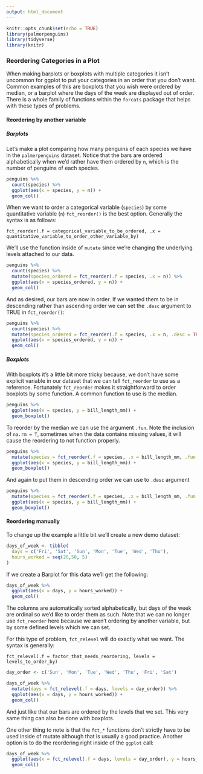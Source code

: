 ```yaml
---
output: html_document
---
```


```r
knitr::opts_chunk$set(echo = TRUE)
library(palmerpenguins)
library(tidyverse)
library(knitr)
```

### Reordering Categories in a Plot

When making barplots or boxplots with multiple categories it isn't uncommon for ggplot to put your categories in an order that you don't want. Common examples of this are boxplots that you wish were ordered by median, or a barplot where the days of the week are displayed out of order. There is a whole family of functions within the `forcats` package that helps with these types of problems.

#### Reordering by another variable

##### Barplots

Let's make a plot comparing how many penguins of each species we have in the `palmerpenguins` dataset. Notice that the bars are ordered alphabetically when we'd rather have them ordered by `n`, which is the number of penguins of each species.

```r
penguins %>% 
  count(species) %>% 
  ggplot(aes(x = species, y = n)) +
  geom_col()
```

When we want to order a categorical variable (`species`) by some quantitative variable (`n`) `fct_reorder()` is the best option. Generally the syntax is as follows:

```
fct_reorder(.f = categorical_variable_to_be_ordered, .x = quantitative_variable_to_order_other_variable_by)
```

We'll use the function inside of `mutate` since we're changing the underlying levels attached to our data. 

```r
penguins %>% 
  count(species) %>% 
  mutate(species_ordered = fct_reorder(.f = species, .x = n)) %>%
  ggplot(aes(x = species_ordered, y = n)) +
  geom_col()
```

And as desired, our bars are now in order. If we wanted them to be in descending rather than ascending order we can set the `.desc` argument to TRUE in `fct_reorder()`:

```r
penguins %>% 
  count(species) %>% 
  mutate(species_ordered = fct_reorder(.f = species, .x = n, .desc = TRUE)) %>%
  ggplot(aes(x = species_ordered, y = n)) +
  geom_col()
```

##### Boxplots

With boxplots it's a little bit more tricky because, we don't have some explicit variable in our dataset that we can tell `fct_reorder` to use as a reference. Fortunately `fct_reorder` makes it straightforward to order boxplots by some function. A common function to use is the median.

```r
penguins %>% 
  ggplot(aes(x = species, y = bill_length_mm)) +
  geom_boxplot()
```

To reorder by the median we can use the argument `.fun`. Note the inclusion of `na.rm = T`, sometimes when the data contains missing values, it will cause the reordering to not function properly.

```r
penguins %>% 
  mutate(species = fct_reorder(.f = species, .x = bill_length_mm, .fun = median, na.rm = T)) %>% 
  ggplot(aes(x = species, y = bill_length_mm)) +
  geom_boxplot()
```

And again to put them in descending order we can use to `.desc` argument
```r
penguins %>% 
  mutate(species = fct_reorder(.f = species, .x = bill_length_mm, .fun = median, na.rm = T, .desc = T)) %>% 
  ggplot(aes(x = species, y = bill_length_mm)) +
  geom_boxplot()
```

#### Reordering manually

To change up the example a little bit we'll create a new demo dataset:

```r
days_of_week <- tibble(
  days = c('Fri', 'Sat', 'Sun', 'Mon', 'Tue', 'Wed', 'Thu'),
  hours_worked = seq(20,50, 5)
)
```

If we create a Barplot for this data we'll get the following:

```r
days_of_week %>% 
  ggplot(aes(x = days, y = hours_worked)) +
  geom_col()
```

The columns are automatically sorted alphabetically, but days of the week are ordinal so we'd like to order them as such. Note that we can no longer use `fct_reorder` here because we aren't ordering by another variable, but by some defined levels which we can set.

For this type of problem, `fct_relevel` will do exactly what we want. The syntax is generally:

```
fct_relevel(.f = factor_that_needs_reordering, levels = levels_to_order_by)
```

```r
day_order <- c('Sun', 'Mon', 'Tue', 'Wed', 'Thu', 'Fri', 'Sat')

days_of_week %>% 
  mutate(days = fct_relevel(.f = days, levels = day_order)) %>% 
  ggplot(aes(x = days, y = hours_worked)) +
  geom_col()

```

And just like that our bars are ordered by the levels that we set. This very same thing can also be done with boxplots.

One other thing to note is that the `fct_*` functions don't strictly have to be used inside of mutate although that is usually a good practice. Another option is to do the reordering right inside of the `ggplot` call:

```r
days_of_week %>% 
  ggplot(aes(x = fct_relevel(.f = days, levels = day_order), y = hours_worked)) +
  geom_col()
```














